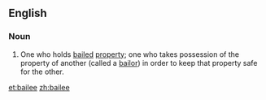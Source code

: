 ==English==
===Noun===
{{en-noun}}
# {{legal}} One who holds [[bail]]ed [[property]]; one who takes possession of the property of another (called a [[bailor]]) in order to keep that property safe for the other.

[[et:bailee]]
[[zh:bailee]]
